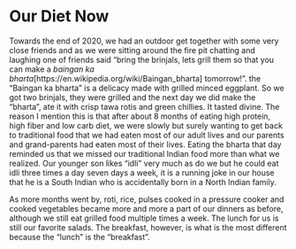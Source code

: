 # Our Diet Now

Towards the end of 2020, we had an outdoor get together with some very close friends and as we were sitting around the fire pit chatting and laughing one of friends said "bring the brinjals, lets grill them so that you can make a *baingan ka bharta*[https://en.wikipedia.org/wiki/Baingan_bharta] tomorrow!". the "Baingan ka bharta" is a delicacy made with grilled minced eggplant. So we got two brinjals, they were grilled and the next day we did make the "bharta", ate it with crisp tawa rotis and green chillies. It tasted divine. The reason I mention this is that after about 8 months of eating high protein, high fiber and low carb diet, we were slowly but surely wanting to get back to traditional food that we had eaten most of our adult lives and our parents and grand-parents had eaten most of their lives. Eating the bharta that day reminded us that we missed our traditional Indian food more than what we realized. Our younger son likes "idli" very much as do we but he could eat idli three times a day seven days a week, it is a running joke in our house that he is a South Indian who is accidentally born in a North Indian family.

As more months went by, roti, rice, pulses cooked in a pressure cooker and cooked vegetables became more and more a part of our dinners as before, although we still eat grilled food multiple times a week. The lunch for us is still our favorite salads. The breakfast, however, is what is the most different because the "lunch" is the "breakfast".